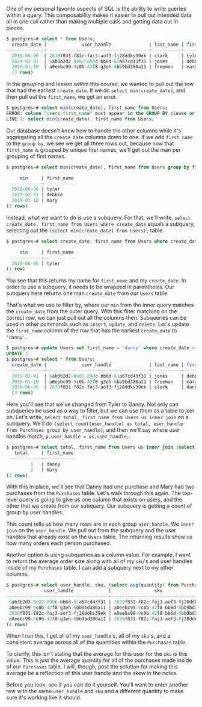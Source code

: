 <!-- SUBQUERIES -->

<link href="style.css" rel="stylesheet"></link>

One of my personal favorite aspects of SQL is the ability to write queries within a query. This composability makes it easier to pull out intended data all in one call rather than making multiple calls and getting data out in pieces.

```sql 
$ postgres=# select * from Users; 
  create_date |             user_handle              | last_name | first _name 
--------------+--------------------------------------+-----------+-------------
  2018-06-06  | 2839f831-f82c-faj3-aof3-fj28ddks39ek | clark     | tyler  
  2019-02-01  | 6ab3b2d2-8e02-890c-bb6d-61a67cd43f31 | jones     | debbie    
  2010-01-10  | a0eebc99-9c0b-42f8-g3eh-6bb9bd380a11 | freemon   | mary  
  (3 rows)
```

In the grouping and lesson within this course, we wanted to pull out the row that had the earliest `create_date`. If we do `select min(create_date)`, and then pull out the `first_name`, we get an error. 

```sql 
$ postgres=# select min(create_date), first_name from Users;
ERROR: column "users.first_name" must appear in the GROUP BY clause or be used in an aggregate function 
LINE 1: select min(create_date). first_name from Users;
```

Our database doesn't know how to handle the other columns while it's aggregating all the `create_date` columns down to one. If we add `first_name` to the `group by`, we see we get all three rows out, because now that `first_name` is grouped by unique first names, we'll get out the man per grouping of first names.

```sql 
$ postgres=# select min(create_date), first_name from Users group by first_name;

     min     | first_name
 ------------+------------
  2018-06-06 | tyler 
  2019-02-01 | debbie 
  2019-01-10 | mary
(3 rows)
```

Instead, what we want to do is use a subquery. For that, we'll write, `select create_date, first_name from Users where create_date` equals a subquery, selecting out the `(select min(create_date) from Users);` table. 

```sql 
$ postgres=# select create_date, first_name from Users where create_date = (select min(create_date) from Users);

     min     | first_name
 ------------+------------
  2018-06-06 | tyler 
(1 row)
```

You see that this returns my name for `first_name` and my `create_date`. In order to use a subquery, it needs to be wrapped in parenthesis. Our subquery here returns one man `create_date` from our `Users` table.

That's what we use to filter by, where our `min` from the inner query matches the `create_date` from the outer query. With this filter matching on the correct row, we can just pull out all the columns then. Subqueries can be used in other commands such as `insert`, `update`, and `delete`. Let's update the `first_name` column of the row that has the earliest `create_date` to `'danny'`. 

```sql
$ postgres=# update Users set first_name = 'danny' where create_date = (select min(create_date) from Users);
UPDATE 1
$ postgres=# select * from Users;
  create_date |             user_handle              | last_name | first _name 
--------------+--------------------------------------+-----------+------------- 
  2019-02-01  | 6ab3b2d2-8e02-890c-bb6d-61a67cd43f31 | jones     | debbie    
  2010-01-10  | a0eebc99-9c0b-42f8-g3eh-6bb9bd380a11 | freemon   | mary  
  2018-06-06  | 2839f831-f82c-faj3-aof3-fj28ddks39ek | clark     | danny 
  (3 rows)
```

Here you'll see that we've changed from Tyler to Danny. Not only can subqueries be used as a way to filter, but we can use them as a table to join on. Let's write, `select total, first_name from Users us inner join` on a subquery. We'll do `(select count(user_handle) as total, user_handle from Purchases group by user_handle)`, and then we'll say where user handles match, `p.user_handle = us.user_handle;`.

```sql
$ postgres=# select total, first_name from Users us inner join (select count(user_handle) as total, user_handle from Purchases group by user_handle) p on p.user_handle = us.user_handle;
   total     | first_name
 ------------+------------
         1   | danny 
         2   | mary 
(2 rows)
```

With this in place, we'll see that Danny had one purchase and Mary had two purchases from the `Purchases` table. Let's walk through this again. The top-level query is going to give us one column that exists on users, and the other that we create from our subquery. Our subquery is getting a count of group by user handles.

This count tells us how many rows are in each group `user_handle`. We `inner join` on the `user_handle`. We pull out from the subquery and the user handles that already exist on the `Users` table. The returning results show us how many orders each person purchased.

Another option is using subqueries as a column value. For example, I want to return the average order size along with all of my `sku`'s and user handles inside of my `Purchases` table. I can add a subquery next to my other columns. 

```sql
$ postgres=# select user_handle, sku, (select avg(quantity) from Purchases) from Purchases;
              user_handle             |                sku                    |       avg
--------------------------------------+---------------------------------------+--------------- 
 6ab3b2d2-8e02-890c-bb6d-61a67cd43f31 | 2839f831-f82c-faj3-aof3-fj28ddks39ek  | 1.50000000000
 a0eebc99-9c0b-42f8-g3eh-6bb9bd380a11 | a0eebc99-9c0b-42f8-bb6d-6bb9bd380a11  | 1.50000000000
 2839f831-f82c-faj3-aof3-fj28ddks39ek | a0eebc99-9c0b-42f8-bb6d-6bb9bd380a11  | 1.50000000000
 a0eebc99-9c0b-42f8-g3eh-6bb9bd380a11 | 2839f831-f82c-faj3-aof3-fj28ddks39ek  | 1.50000000000
(4 rows)
```

When I run this, I get all of my `user_handle`'s, all of my `sku`'s, and a consistent average across all of the quantities within the `Purchases` table.

To clarify, this isn't stating that the average for this user for the `sku` is this value. This is just the average quantity for all of the purchases made inside of our `Purchases` table. I will, though, post the solution for making this average be a reflection of this user handle and the skew in the notes.

Before you look, see if you can do it yourself. You'll want to enter another row with the same `user_handle` and `sku` and a different quantity to make sure it's working like it should.
